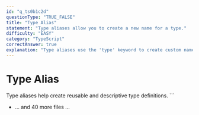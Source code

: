 ```yaml
---
id: "q_ts0b1c2d"
questionType: "TRUE_FALSE"
title: "Type Alias"
statement: "Type aliases allow you to create a new name for a type."
difficulty: "EASY"
category: "TypeScript"
correctAnswer: true
explanation: "Type aliases use the 'type' keyword to create custom names for types, improving code readability."
---
```


# Type Alias

Type aliases help create reusable and descriptive type definitions.
\`\`\`

- ... and 40 more files ...
